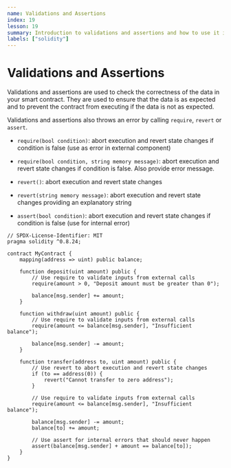 ```yaml
---
name: Validations and Assertions
index: 19
lesson: 19
summary: Introduction to validations and assertions and how to use it in your smart contracts.
labels: ["solidity"]
---
```


# Validations and Assertions

Validations and assertions are used to check the correctness of the data in your smart contract. They are used to ensure that the data is as expected and to prevent the contract from executing if the data is not as expected.

Validations and assertions also throws an error by calling `require`, `revert` or `assert`.

- `require(bool condition)`: abort execution and revert state changes if condition is false (use as error in external component)

- `require(bool condition, string memory message)`: abort execution and revert state changes if condition is false. Also provide error message.

- `revert()`: abort execution and revert state changes

- `revert(string memory message)`: abort execution and revert state changes providing an explanatory string

- `assert(bool condition)`: abort execution and revert state changes if condition is false (use for internal error)

```solidity
// SPDX-License-Identifier: MIT
pragma solidity ^0.8.24;

contract MyContract {
    mapping(address => uint) public balance;

    function deposit(uint amount) public {
        // Use require to validate inputs from external calls
        require(amount > 0, "Deposit amount must be greater than 0");

        balance[msg.sender] += amount;
    }

    function withdraw(uint amount) public {
        // Use require to validate inputs from external calls
        require(amount <= balance[msg.sender], "Insufficient balance");

        balance[msg.sender] -= amount;
    }

    function transfer(address to, uint amount) public {
        // Use revert to abort execution and revert state changes
        if (to == address(0)) {
            revert("Cannot transfer to zero address");
        }

        // Use require to validate inputs from external calls
        require(amount <= balance[msg.sender], "Insufficient balance");

        balance[msg.sender] -= amount;
        balance[to] += amount;

        // Use assert for internal errors that should never happen
        assert(balance[msg.sender] + amount == balance[to]);
    }
}
```
